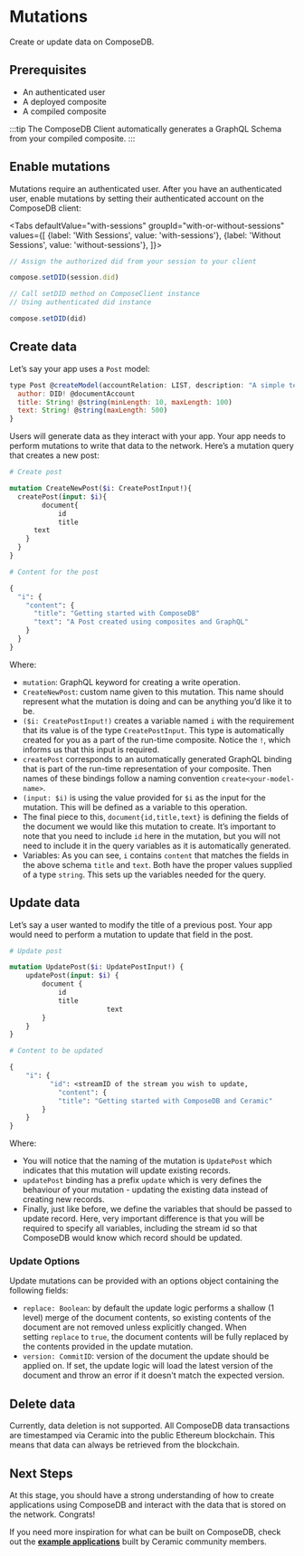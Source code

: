 
# Mutations

Create or update data on ComposeDB.

## Prerequisites

- An authenticated user
- A deployed composite
- A compiled composite

:::tip
The ComposeDB Client automatically generates a GraphQL Schema from your compiled composite.
:::

## Enable mutations

Mutations require an authenticated user. After you have an authenticated user, enable mutations by setting their authenticated account on the ComposeDB client:


<Tabs
  defaultValue="with-sessions"
  groupId="with-or-without-sessions"
  values={[
    {label: 'With Sessions', value: 'with-sessions'},
    {label: 'Without Sessions', value: 'without-sessions'},
  ]}>
  <TabItem value="with-sessions">

```jsx
// Assign the authorized did from your session to your client

compose.setDID(session.did)
```

  </TabItem>
  <TabItem value="without-sessions">

```jsx
// Call setDID method on ComposeClient instance
// Using authenticated did instance

compose.setDID(did)
```

  </TabItem>
</Tabs>


## Create data
Let’s say your app uses a `Post` model:

```jsx
type Post @createModel(accountRelation: LIST, description: "A simple text post") {
  author: DID! @documentAccount
  title: String! @string(minLength: 10, maxLength: 100)
  text: String! @string(maxLength: 500)
}
```

Users will generate data as they interact with your app. Your app needs to perform mutations to write that data to the network. Here’s a mutation query that creates a new post:

```graphql
# Create post

mutation CreateNewPost($i: CreatePostInput!){
  createPost(input: $i){
		document{
			id
			title
      text
    }
  }
}

# Content for the post

{
  "i": {
    "content": {
      "title": "Getting started with ComposeDB"
      "text": "A Post created using composites and GraphQL" 
    }
  }
}
```

Where:

- `mutation`: GraphQL keyword for creating a write operation.
- `CreateNewPost`: custom name given to this mutation. This name should represent what the mutation is doing and can be anything you’d like it to be.
- `($i: CreatePostInput!)` creates a variable named `i` with the requirement that its value is of the type `CreatePostInput`.  This type is automatically created for you as a part of the run-time composite.  Notice the `!`, which informs us that this input is required.
- `createPost` corresponds to an automatically generated GraphQL binding that is part of the run-time representation of your composite. Then names of these bindings follow a naming convention `create<your-model-name>`.
- `(input: $i)` is using the value provided for `$i` as the input for the mutation.  This will be defined as a variable to this operation.
- The final piece to this, `document{id,title,text}` is defining the fields of the document we would like this mutation to create.  It’s important to note that you need to include `id` here in the mutation, but you will not need to include it in the query variables as it is automatically generated.
- Variables: As you can see, `i` contains `content` that matches the fields in the above schema `title` and `text`.  Both have the proper values supplied of a type `string`. This sets up the variables needed for the query.

## Update data
Let’s say a user wanted to modify the title of a previous post. Your app would need to perform a mutation to update that field in the post.

```graphql
# Update post

mutation UpdatePost($i: UpdatePostInput!) {
    updatePost(input: $i) {
        document {
            id
            title
						text
        }
    }
}

# Content to be updated

{
    "i": {
          "id": <streamID of the stream you wish to update,
	        "content": {    
            "title": "Getting started with ComposeDB and Ceramic"
        }
    }
}
```

Where:

- You will notice that the naming of the mutation is `UpdatePost` which indicates that this mutation will update existing records.
- `updatePost` binding has a prefix `update` which is very defines the behaviour of your mutation - updating the existing data instead of creating new records.
- Finally, just like before, we define the variables that should be passed to update record. Here, very important difference is that you will be required to specify all variables, including the stream id so that ComposeDB would know which record should be updated.

### Update Options
Update mutations can be provided with an options object containing the following fields:

- `replace: Boolean`: by default the update logic performs a shallow (1 level) merge of the document contents, so existing contents of the document are not removed unless explicitly changed. When setting `replace` to `true`, the document contents will be fully replaced by the contents provided in the update mutation.
- `version: CommitID`: version of the document the update should be applied on. If set, the update logic will load the latest version of the document and throw an error if it doesn't match the expected version.

## Delete data
Currently, data deletion is not supported. All ComposeDB data transactions are timestamped via Ceramic into the public Ethereum blockchain. This means that data can always be retrieved from the blockchain.

## Next Steps
At this stage, you should have a strong understanding of how to create applications using ComposeDB and interact with the data that is stored on the network. Congrats!

If you need more inspiration for what can be built on ComposeDB, check out the [**example applications**](../../next-steps.mdx#examples) built by Ceramic community members.